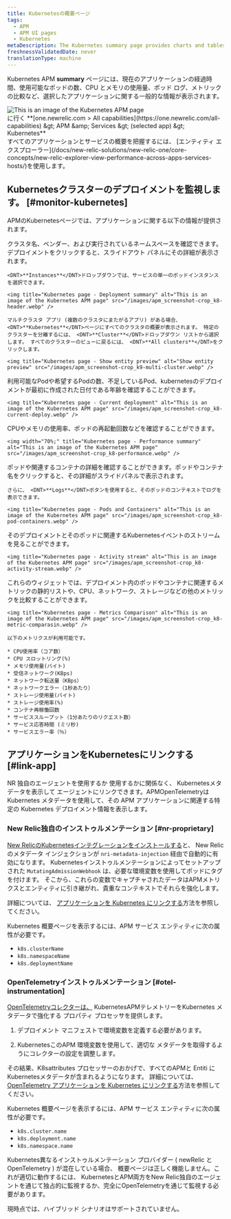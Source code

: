 ```yaml
---
title: Kubernetesの概要ページ
tags:
  - APM
  - APM UI pages
  - Kubernetes
metaDescription: The Kubernetes summary page provides charts and tables that you can drill down into details about your selected app's performance.
freshnessValidatedDate: never
translationType: machine
---
```


Kubernetes APM <DNT>**summary**</DNT> ページには、現在のアプリケーションの経過時間、使用可能なポッドの数、CPU とメモリの使用量、ポッド ログ、メトリックの比較など、選択したアプリケーションに関する一般的な情報が表示されます。

<img title="Kubernetes page" alt="This is an image of the Kubernetes APM page" src="/images/apm_screenshot-crop_k8-apm-ui.webp" />

<figcaption>
  に行く <DNT>**[one.newrelic.com &gt; All capabilities](https://one.newrelic.com/all-capabilities) &amp;gt; APM &amp;amp; Services &amp;gt; (selected app) &amp;gt; Kubernetes**</DNT>
</figcaption>

<Callout variant="tip">
  すべてのアプリケーションとサービスの概要を把握するには、 [エンティティ エクスプローラー](/docs/new-relic-solutions/new-relic-one/core-concepts/new-relic-explorer-view-performance-across-apps-services-hosts/)を使用します。
</Callout>

## Kubernetesクラスターのデプロイメントを監視します。 [#monitor-kubernetes]

APMのKubernetesページでは、アプリケーションに関する以下の情報が提供されます。

<CollapserGroup>
  <Collapser id="deployment-summary" title="展開の概要">
    クラスタ名、ベンダー、および実行されているネームスペースを確認できます。 デプロイメントをクリックすると、スライドアウト パネルにその詳細が表示されます。

    <DNT>**Instances**</DNT>ドロップダウンでは、サービスの単一のポッドインスタンスを選択できます。

    <img title="Kubernetes page - Deployment summary" alt="This is an image of the Kubernetes APM page" src="/images/apm_screenshot-crop_k8-header.webp" />

    マルチクラスタ アプリ (複数のクラスタにまたがるアプリ) がある場合、 <DNT>**Kubernetes**</DNT>ページにすべてのクラスタの概要が表示されます。 特定のクラスターを分離するには、 <DNT>**Cluster**</DNT>ドロップダウン リストから選択します。 すべてのクラスターのビューに戻るには、 <DNT>**All clusters**</DNT>をクリックします。

    <img title="Kubernetes page - Show entity preview" alt="Show entity preview" src="/images/apm_screenshot-crop_k9-multi-cluster.webp" />
  </Collapser>

  <Collapser id="current-deployment" title="現在の展開">
    利用可能なPodや希望するPodの数、不足しているPod、kubernetesのデプロイメントが最初に作成された日付である年齢を確認することができます。

    <img title="Kubernetes page - Current deployment" alt="This is an image of the Kubernetes APM page" src="/images/apm_screenshot-crop_k8-current-deploy.webp" />
  </Collapser>

  <Collapser id="performance-summary" title="導入時のパフォーマンス概要">
    CPUやメモリの使用率、ポッドの再起動回数などを確認することができます。

    <img width="70%;" title="Kubernetes page - Performance summary" alt="This is an image of the Kubernetes APM page" src="/images/apm_screenshot-crop_k8-performance.webp" />
  </Collapser>

  <Collapser id="pods-containers" title="ポッドとコンテナ">
    ポッドや関連するコンテナの詳細を確認することができます。ポッドやコンテナ名をクリックすると、その詳細がスライドパネルで表示されます。

    さらに、 <DNT>**Logs**</DNT>ボタンを使用すると、そのポッドのコンテキストでログを表示できます。

    <img title="Kubernetes page - Pods and Containers" alt="This is an image of the Kubernetes APM page" src="/images/apm_screenshot-crop_k8-pod-containers.webp" />
  </Collapser>

  <Collapser id="activity-stream" title="活動の流れ">
    そのデプロイメントとそのポッドに関連するKubernetesイベントのストリームを見ることができます。

    <img title="Kubernetes page - Activity stream" alt="This is an image of the Kubernetes APM page" src="/images/apm_screenshot-crop_k8-activity-stream.webp" />
  </Collapser>

  <Collapser id="metrics-comparison" title="指標の比較">
    これらのウィジェットでは、デプロイメント内のポッドやコンテナに関連するメトリックの静的リストや、CPU、ネットワーク、ストレージなどの他のメトリックを比較することができます。

    <img title="Kubernetes page - Metrics Comparison" alt="This is an image of the Kubernetes APM page" src="/images/apm_screenshot-crop_k8-metric-comparasin.webp" />

    以下のメトリクスが利用可能です。

    * CPU使用率（コア数）
    * CPU スロットリング(%)
    * メモリ使用量(バイト)
    * 受信ネットワーク(KBps)
    * ネットワーク転送量（KBps）
    * ネットワークエラー（1秒あたり）
    * ストレージ使用量(バイト)
    * ストレージ使用率(%)
    * コンテナ再稼働回数
    * サービススループット（1分あたりのリクエスト数）
    * サービス応答時間 (ミリ秒)
    * サービスエラー率（％）
  </Collapser>
</CollapserGroup>

## アプリケーションをKubernetesにリンクする [#link-app]

NR 独自のエージェントを使用するか 使用するかに関係なく、 Kubernetesメタデータを表示して エージェントにリンクできます。APMOpenTelemetry<InlinePopover type="apm" />は Kubernetes メタデータを使用して、その APM アプリケーションに関連する特定の Kubernetes デプロイメント情報を表示します。

### New Relic独自のインストゥルメンテーション [#nr-proprietary]

[New RelicのKubernetesインテグレーションをインストールする](/install/kubernetes/)と、 New Relicのメタデータ インジェクションが `nri-metadata-injection` 経由で自動的に有効になります。 Kubernetesインストゥルメンテーションによってセットアップされた `MutatingAdmissionWebhook` は、必要な環境変数を使用してポッドにタグを付けます。 そこから、これらの変数でキャプチャされたデータはAPMメトリクスとエンティティに引き継がれ、貴重なコンテキストでそれらを強化します。

詳細については、 [アプリケーションを Kubernetes にリンクする](/docs/kubernetes-pixie/kubernetes-integration/advanced-configuration/link-your-applications-kubernetes/)方法を参照してください。

Kubernetes 概要ページを表示するには、APM サービス エンティティに次の属性が必要です。

* `k8s.clusterName`
* `k8s.namespaceName`
* `k8s.deploymentName`

### OpenTelemetryインストゥルメンテーション [#otel-instrumentation]

[OpenTelemetryコレクターは、](/docs/opentelemetry/get-started/collector-processing/opentelemetry-collector-processing-intro/) KubernetesAPMテレメトリーをKubernetes メタデータで強化する プロパティ プロセッサを提供します。

1. デプロイメント マニフェストで環境変数を定義する必要があります。

2. KubernetesこのAPM 環境変数を使用して、適切な メタデータを取得するようにコレクターの設定を調整します。

その結果、K8sattributes プロセッサーのおかげで、すべてのAPMと Entiti にKubernetesメタデータが含まれるようになります。 詳細については、 [OpenTelemetry アプリケーションを Kubernetes にリンクする](/docs/kubernetes-pixie/kubernetes-integration/advanced-configuration/link-otel-applications-kubernetes/)方法を参照してください。

Kubernetes 概要ページを表示するには、APM サービス エンティティに次の属性が必要です。

* `k8s.cluster.name`
* `k8s.deployment.name`
* `k8s.namespace.name`

<Callout variant="caution">
  Kubernetes異なるインストゥルメンテーション プロバイダー ( newRelic とOpenTelemetry ) が混在している場合、 概要ページは正しく機能しません。これが適切に動作するには、 KubernetesとAPM両方をNew Relic独自のエージェントを通じて独占的に監視するか、完全にOpenTelemetryを通じて監視する必要があります。

  現時点では、ハイブリッド シナリオはサポートされていません。
</Callout>